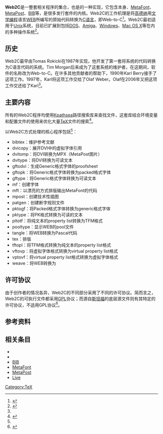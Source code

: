 '''Web2C'''是一整套[[TeX|{{TeX}}]]相关程序的集合，也是{{TeX}}的一种实现，它包含[[TeX|{{TeX}}]]本身、[[MetaFont|MetaFont]]、[[MetaPost|MetaPost]]、[[BibTeX|BIB{{TeX}}]]等，是很多{{TeX}}发行套件的内核。Web2C的工作机理是将[[高德纳|高德纳]]用[[文学编程|文学编程]]语言[[WEB|WEB]]所编写的原始代码转换为[[C语言|C语言]]，即Web-to-C<ref>{{Cite web|url=http://tug.org/web2c/|title=Web2C项目主页|access-date=2014-02-22|archive-date=2022-05-07|archive-url=https://web.archive.org/web/20220507070032/https://tug.org/web2c/}}</ref>。Web2C最初适用于[[Unix|Unix]]系统，目前已扩展到包括[[DOS|DOS]]、[[Amiga|Amiga]]、[[Windows|Windows]]、[[Mac_OS_X|Mac OS X]]等在内的多种操作系统<ref name="texlive">{{Cite web|author=Karl Berry|title=''The TeX Live Guide-2013''|url=http://tug.org/texlive/doc/texlive-en/texlive-en.pdf|accessdate=2014-02-22|archive-date=2014-02-27|archive-url=https://web.archive.org/web/20140227053352/http://tug.org/texlive/doc/texlive-en/texlive-en.pdf|dead-url=no}}</ref>。

==历史==
Web2C最早由Tomas Rokicki在1987年实现，他开发了第一套将{{TeX}}系统的代码转换为C语言代码的系统。Tim Morgan后来成为了这套系统的维护者，在这期间，软件的名称改为Web-to-C。在许多其他贡献者的帮助下，1990年Karl Berry接手了这项工作。1997年，Karl将这项工作交给了Olaf Weber。Olaf在2006年又把这项工作交还给了Karl<ref name="texlive" />。

==主要内容==
所有的Web2C程序均使用[[Kpathsea|Kpathsea]]路径搜索库来查找文件，这套库结合环境变量和配置文件的使用来优化大量[[TeX|TeX]]文件的搜索<ref>{{Cite web|url=http://tug.org/kpathsea|title=Kpathsea项目主页|access-date=2014-02-22|archive-date=2022-01-21|archive-url=https://web.archive.org/web/20220121060342/https://tug.org/kpathsea/}}</ref>。

以Web2C方式处理的核心{{TeX}}程序包括<ref name="texlive" />：
* bibtex：维护参考文献
* dvicopy：展开DVI中的虚拟字体引用
* dvitomp：将DVI转换为MPX（MetaPost图片）
* dvitype：将DVI转换为可读文本
* gftodvi：生成Generic格式字体的proofsheet
* gftopk：将Generic格式字体转换为packed格式字体
* gftype：将Generic格式字体转换为可读文本
* mf：创建字体
* mft：以漂亮的方式排版输出MetaFont的代码
* mpost：创建技术性插图
* patgen：创建断字规则文件
* pktogf：将Packed格式字体转换为generic格式字体
* pktype：将PK格式转换为可读的文本
* pltotf：将纯文本的property list转换为TFM格式
* pooltype：显示WEB的pool文件
* tangle：将WEB转换为Pascal代码
* tex：排版
* tftopl：将TFM格式转换为纯文本的property list格式
* vftovp：将虚拟字体格式转换为virtual property list格式
* vptovf：将virtual property list格式转换为虚拟字体格式
* weave：将WEB转换为{{TeX}}

==许可协议==
由于创作者的情况各异，Web2C的不同部分采用了不同的许可协议。简而言之，Web2C的可执行文件都采用[[GPL|GPL]]协议；而源自[[斯坦福大学|斯坦福]]的底层源文件则有其特定的许可协议，不适用GPL协议<ref>{{Cite web|url=http://tug.org/texinfohtml/web2c.html|title=Web2C Manual|access-date=2014-02-22|archive-date=2022-01-20|archive-url=https://web.archive.org/web/20220120135003/https://tug.org/texinfohtml/web2c.html}}</ref>。

==参考资料==
{{Reflist}}

==相关条目==
* [[TeX|{{TeX}}]]
* [[LaTeX|{{LaTeX}}]]
* [[BibTeX|BIB{{TeX}}]]
* [[MetaFont|MetaFont]]
* [[MetaPost|MetaPost]]
* [[TeX_Live|{{TeX}} Live]]


[[Category:TeX|Category:TeX]]